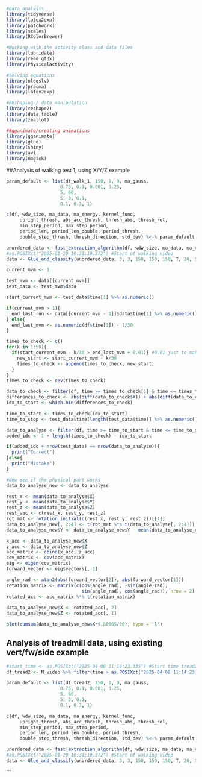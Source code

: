 ```r
#Data analysis
library(tidyverse)
library(latex2exp)
library(patchwork)
library(scales)
library(RColorBrewer)

#Working with the activity class and data files
library(lubridate)
library(read.gt3x)
library(PhysicalActivity)

#Solving equations
library(nleqslv)
library(pracma)
library(latex2exp)

#Reshaping / data manipulation
library(reshape2)
library(data.table)
library(zeallot)

##gganimate/creating animations
library(gganimate)
library(glue)
library(shiny)
library(av)
library(magick)
```

##Analysis of walking test 1, using X/Y/Z example

```r
param_default <- list(df_walk_1, 150, 1, 9, ma_gauss,
                    0.75, 0.1, 0.001, 0.25,
                    5, 60, 
                    5, 3, 0.1, 
                    0.1, 0.3, 1)

c(df, wdw_size, ma_data, ma_energy, kernel_func, 
     upright_thresh, abs_acc_thresh, thresh_abs, thresh_rel, 
     min_step_period, max_step_period, 
     period_len, period_len_double, period_thresh, 
     double_step_thresh, thresh_direction, std_dev) %<-% param_default
```

```r
unordered_data <- fast_extraction_algorithm(df, wdw_size, ma_data, ma_energy, kernel_func, upright_thresh, abs_acc_thresh, thresh_abs, thresh_rel, min_step_period, max_step_period, period_len, period_len_double, period_thresh, double_step_thresh, thresh_direction, sigma = std_dev)
#as.POSIXct("2025-01-20 10:31:19.372") #Start of walking video
data <- Glue_and_classify(unordered_data, 3, 3, 150, 150, 150, T, 20, 5, ma_gauss, sigma = 1)
```

```r
current_mvm <- 1

test_mvm <- data[[current_mvm]]
test_data <- test_mvm$data

start_current_mvm <- test_data$time[1] %>% as.numeric()

if(current_mvm > 1){
  end_last_run <- data[[current_mvm - 1]]$data$time[1] %>% as.numeric()
} else{
  end_last_mvm <- as.numeric(df$time[1]) - 1/30
}

times_to_check <- c()
for(k in 1:50){
  if(start_current_mvm - k/30 > end_last_mvm + 0.01){ #0.01 just to make sure with rounding and such
    new_start <- start_current_mvm - k/30
    times_to_check <- append(times_to_check, new_start)
  }
}
times_to_check <- rev(times_to_check)

data_to_check <- filter(df, time >= times_to_check[1] & time <= times_to_check[length(times_to_check)])
differences_to_check <- abs(diff(data_to_check$X)) + abs(diff(data_to_check$Y)) + abs(diff(data_to_check$Z))
idx_to_start <- which.min(differences_to_check) 

time_to_start <- times_to_check[idx_to_start]
time_to_stop <- test_data$time[length(test_data$time)] %>% as.numeric()

data_to_analyse <- filter(df, time >= time_to_start & time <= time_to_stop)
added_idc <- 1 + length(times_to_check) - idx_to_start

if(added_idc + nrow(test_data) == nrow(data_to_analyse)){
  print("Correct")
}else{
  print("Mistake")
}

#Now see if the physical part works
data_to_analyse_new <- data_to_analyse

rest_x <- mean(data_to_analyse$X)
rest_y <- mean(data_to_analyse$Y)
rest_z <- mean(data_to_analyse$Z)
rest_vec <- c(rest_x, rest_y, rest_z)
rot_mat <- rotation_initial(c(rest_x, rest_y, rest_z))[[1]]
data_to_analyse_new[, 2:4] <- t(rot_mat %*% t(data_to_analyse[, 2:4]))
data_to_analyse_new$Y <- data_to_analyse_new$Y - mean(data_to_analyse_new$Y)

x_acc <- data_to_analyse_new$X
z_acc <- data_to_analyse_new$Z
acc_matrix <- cbind(x_acc, z_acc)
cov_matrix <- cov(acc_matrix)
eig <- eigen(cov_matrix)
forward_vector <- eig$vectors[, 1]

angle_rad <- atan2(abs(forward_vector[2]), abs(forward_vector[1]))
rotation_matrix <- matrix(c(cos(angle_rad), -sin(angle_rad), 
                            sin(angle_rad), cos(angle_rad)), nrow = 2)
rotated_acc <- acc_matrix %*% t(rotation_matrix)
    
data_to_analyse_new$X <- rotated_acc[, 2]
data_to_analyse_new$Z <- rotated_acc[, 1]

plot(cumsum(data_to_analyse_new$X*9.80665/30), type = 'l')
```

## Analysis of treadmill data, using existing vert/fw/side example

```r
#start_time <- as.POSIXct("2025-04-08 11:14:23.335") #Start time tread2 video
df_tread2 <- N_video %>% filter(time > as.POSIXct("2025-04-08 11:14:23.335") & time < as.POSIXct("2025-04-08 11:20:31.335"))

param_default <- list(df_tread2, 150, 1, 9, ma_gauss,
                    0.75, 0.1, 0.001, 0.25,
                    5, 60, 
                    5, 3, 0.1, 
                    0.1, 0.3, 1)

c(df, wdw_size, ma_data, ma_energy, kernel_func, 
     upright_thresh, abs_acc_thresh, thresh_abs, thresh_rel, 
     min_step_period, max_step_period, 
     period_len, period_len_double, period_thresh, 
     double_step_thresh, thresh_direction, std_dev) %<-% param_default
```

```r
unordered_data <- fast_extraction_algorithm(df, wdw_size, ma_data, ma_energy, kernel_func, upright_thresh, abs_acc_thresh, thresh_abs, thresh_rel, min_step_period, max_step_period, period_len, period_len_double, period_thresh, double_step_thresh, thresh_direction, sigma = std_dev)
#as.POSIXct("2025-01-20 10:31:19.372") #Start of walking video
data <- Glue_and_classify(unordered_data, 3, 3, 150, 150, 150, T, 20, 5, ma_gauss, sigma = 1)
```
```